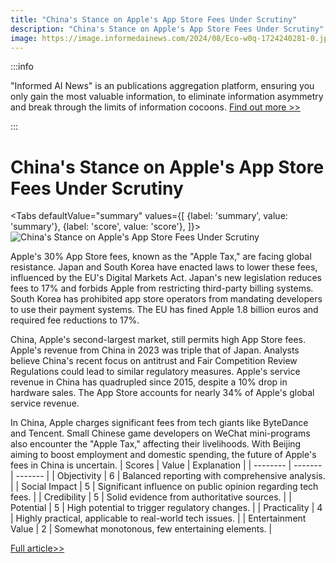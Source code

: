 ```yaml
---
title: "China's Stance on Apple's App Store Fees Under Scrutiny"
description: "China's Stance on Apple's App Store Fees Under Scrutiny"
image: https://image.informedainews.com/2024/08/Eco-w0q-1724240281-0.jpg
---
```



:::info

"Informed AI News" is an publications aggregation platform, ensuring you only gain the most valuable information, to eliminate information asymmetry and break through the limits of information cocoons.  [Find out more >>](/)

:::

# China's Stance on Apple's App Store Fees Under Scrutiny


<Tabs
	defaultValue="summary"
	values={[
	{label: 'summary', value: 'summary'},
	{label: 'score', value: 'score'},
]}>
<TabItem value="summary">
<img
  src="https://image.informedainews.com/2024/08/Eco-w0q-1724240281-0.jpg"
  alt="China's Stance on Apple's App Store Fees Under Scrutiny"
/>



Apple's 30% App Store fees, known as the "Apple Tax," are facing global resistance. Japan and South Korea have enacted laws to lower these fees, influenced by the EU's Digital Markets Act. Japan's new legislation reduces fees to 17% and forbids Apple from restricting third-party billing systems. South Korea has prohibited app store operators from mandating developers to use their payment systems. The EU has fined Apple 1.8 billion euros and required fee reductions to 17%.

China, Apple's second-largest market, still permits high App Store fees. Apple's revenue from China in 2023 was triple that of Japan. Analysts believe China's recent focus on antitrust and Fair Competition Review Regulations could lead to similar regulatory measures. Apple's service revenue in China has quadrupled since 2015, despite a 10% drop in hardware sales. The App Store accounts for nearly 34% of Apple's global service revenue.

In China, Apple charges significant fees from tech giants like ByteDance and Tencent. Small Chinese game developers on WeChat mini-programs also encounter the "Apple Tax," affecting their livelihoods. With Beijing aiming to boost employment and domestic spending, the future of Apple's fees in China is uncertain.
</TabItem>
<TabItem value="score">
	| Scores     | Value   | Explanation |
	| -------- | ------- | ------- |
	| Objectivity  | 6    | Balanced reporting with comprehensive analysis.    |
	| Social Impact | 5     | Significant influence on public opinion regarding tech fees.    |
	| Credibility    | 5    | Solid evidence from authoritative sources.    |
	| Potential    | 5    | High potential to trigger regulatory changes.    |
	| Practicality    | 4    | Highly practical, applicable to real-world tech issues.    |
	| Entertainment Value    | 2    | Somewhat monotonous, few entertaining elements.    |
</TabItem>
</Tabs>

[Full article>>](https://asia.nikkei.com/Opinion/China-must-decide-whether-to-rein-in-exploitive-Apple-Tax)
